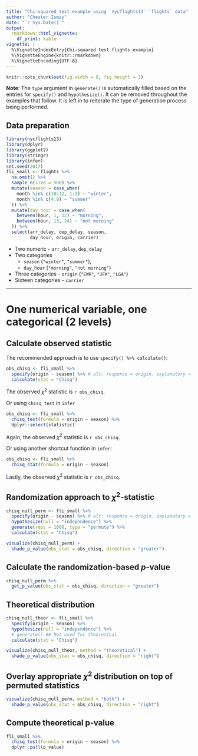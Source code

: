 ```yaml
---
title: "Chi-squared test example using `nycflights13` `flights` data"
author: "Chester Ismay"
date: "`r Sys.Date()`"
output: 
  rmarkdown::html_vignette:
    df_print: kable
vignette: |
  %\VignetteIndexEntry{Chi-squared test flights example}
  %\VignetteEngine{knitr::rmarkdown}
  %\VignetteEncoding{UTF-8}
---
```


```r
knitr::opts_chunk$set(fig.width = 8, fig.height = 3) 
```

**Note**: The `type` argument in `generate()` is automatically filled based on the entries for `specify()` and
`hypothesize()`. It can be removed throughout the examples that follow. It is left in to reiterate the type of generation process being performed.

## Data preparation

```r
library(nycflights13)
library(dplyr)
library(ggplot2)
library(stringr)
library(infer)
set.seed(2017)
fli_small <- flights %>% 
  na.omit() %>% 
  sample_n(size = 500) %>% 
  mutate(season = case_when(
    month %in% c(10:12, 1:3) ~ "winter",
    month %in% c(4:9) ~ "summer"
  )) %>% 
  mutate(day_hour = case_when(
    between(hour, 1, 12) ~ "morning",
    between(hour, 13, 24) ~ "not morning"
  )) %>% 
  select(arr_delay, dep_delay, season, 
         day_hour, origin, carrier)
```

* Two numeric - `arr_delay`, `dep_delay`
* Two categories 
    - `season` (`"winter"`, `"summer"`), 
    - `day_hour` (`"morning"`, `"not morning"`)
* Three categories - `origin` (`"EWR"`, `"JFK"`, `"LGA"`)
* Sixteen categories - `carrier`

***

# One numerical variable, one categorical (2 levels)

## Calculate observed statistic 

The recommended approach is to use `specify() %>% calculate()`:

```r
obs_chisq <- fli_small %>%
  specify(origin ~ season) %>% # alt: response = origin, explanatory = season
  calculate(stat = "Chisq")
```

The observed $\chi^2$ statistic is `r obs_chisq`.

Or using `chisq_test` in `infer`

```r
obs_chisq <- fli_small %>% 
  chisq_test(formula = origin ~ season) %>% 
  dplyr::select(statistic)
```

Again, the observed $\chi^2$ statistic is `r obs_chisq`.

Or using another shortcut function in `infer`:

```r
obs_chisq <- fli_small %>% 
  chisq_stat(formula = origin ~ season)
```

Lastly, the observed $\chi^2$ statistic is `r obs_chisq`.

## Randomization approach to $\chi^2$-statistic

```r
chisq_null_perm <- fli_small %>%
  specify(origin ~ season) %>% # alt: response = origin, explanatory = season
  hypothesize(null = "independence") %>%
  generate(reps = 1000, type = "permute") %>%
  calculate(stat = "Chisq")

visualize(chisq_null_perm) +
  shade_p_value(obs_stat = obs_chisq, direction = "greater")
```

## Calculate the randomization-based $p$-value

```r
chisq_null_perm %>% 
  get_p_value(obs_stat = obs_chisq, direction = "greater")
```


## Theoretical distribution

```r
chisq_null_theor <- fli_small %>%
  specify(origin ~ season) %>% 
  hypothesize(null = "independence") %>%
  # generate() ## Not used for theoretical
  calculate(stat = "Chisq")

visualize(chisq_null_theor, method = "theoretical") +
  shade_p_value(obs_stat = obs_chisq, direction = "right")
```

## Overlay appropriate $\chi^2$ distribution on top of permuted statistics

```r
visualize(chisq_null_perm, method = "both") +
  shade_p_value(obs_stat = obs_chisq, direction = "right")
```

## Compute theoretical p-value

```r
fli_small %>% 
  chisq_test(formula = origin ~ season) %>% 
  dplyr::pull(p_value)
```

